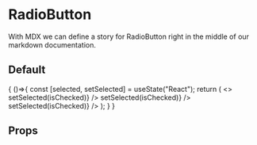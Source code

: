 
<Meta title='Components|RadioButton ' component={RadioButton} />

# RadioButton
With MDX we can define a story for RadioButton right in the middle of our
markdown documentation.


## Default 
<Preview>
	<Story name='Simple'>
    {
      ()=>{
        const [selected, setSelected] = useState("React");
        return (
          <>
            <RadioButton
              label="React"
              value="React"
              checked={selected === "React"}
              onClick={isChecked => setSelected(isChecked)}
            />
            <RadioButton
              label="Angular"
              value="Angular"
                checked={selected === "Angular"}
              onClick={isChecked => setSelected(isChecked)}
            />
            <RadioButton
              label="Vue"
              value="Vue"
              checked={selected === "Vue"}
              onClick={isChecked => setSelected(isChecked)}
            />
          </>
        );
      }
    }
  </Story>
</Preview>


## Props
<Props of={RadioButton} />

